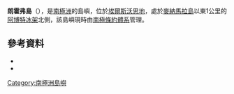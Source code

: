 {{coord|72|32|S|93|2|W|source:GNIS|display=title}}

'''朗霍弗島'''（{{lang-en|Langhofer Island}}），是[[南極洲|南極洲]]的島嶼，位於[[埃爾斯沃思地|埃爾斯沃思地]]，處於[[麥納馬拉島|麥納馬拉島]]以東1公里的[[阿博特冰架|阿博特冰架]]北側，該島嶼現時由[[南極條約體系|南極條約體系]]管理。

==參考資料==
*{{cite gnis | type = antarid | id = 8462| name = Langhofer Island | accessdate = 2013-05-29}}
*{{usgs-gazetteer|id=8462}}

{{DEFAULTSORT:Langhofer Island}}
[[Category:南極洲島嶼|Category:南極洲島嶼]]


{{EllsworthLand-geo-stub}}